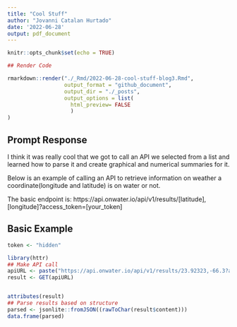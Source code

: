 ```yaml
---
title: "Cool Stuff"
author: "Jovanni Catalan Hurtado"
date: '2022-06-28'
output: pdf_document
---
```


```r
knitr::opts_chunk$set(echo = TRUE)
```

```r
## Render Code

rmarkdown::render("./_Rmd/2022-06-28-cool-stuff-blog3.Rmd", 
                  output_format = "github_document",
                  output_dir = "./_posts",
                  output_options = list(
                    html_preview= FALSE
                    )
)  
```
## Prompt Response
I think it was really cool that we got to call an API we selected from a list and learned how to parse it and create graphical and numerical summaries for it.

Below is an example of calling an API to retrieve information on weather a coordinate(longitude and latitude) is on water or not.


The basic endpoint is:
https://api.onwater.io/api/v1/results/[latitude],[longitude]?access_token=[your_token]

## Basic Example
```r
token <- "hidden"
```
```r
library(httr)
## Make API call
apiURL <- paste("https://api.onwater.io/api/v1/results/23.92323,-66.3?access_token=", token, sep = "")
result <- GET(apiURL)


attributes(result)
## Parse results based on structure
parsed <- jsonlite::fromJSON((rawToChar(result$content)))
data.frame(parsed)
```
